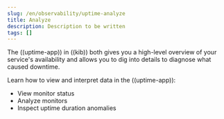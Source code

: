 ```yaml
---
slug: /en/observability/uptime-analyze
title: Analyze
description: Description to be written
tags: []
---
```


<div id="uptime-analyze"></div>

The ((uptime-app)) in ((kib)) both gives you a high-level overview of your service's availability and
allows you to dig into details to diagnose what caused downtime.

Learn how to view and interpret data in the ((uptime-app)):

* <DocLink slug="/en/observability/view-monitor-status">View monitor status</DocLink>
* <DocLink slug="/en/observability/analyze-monitors">Analyze monitors</DocLink>
* <DocLink slug="/en/observability/inspect-uptime-duration-anomalies">Inspect uptime duration anomalies</DocLink>

